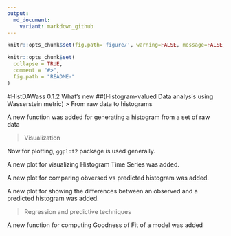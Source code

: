 ```yaml
---
output:
  md_document:
    variant: markdown_github
---
```

```r
knitr::opts_chunk$set(fig.path='figure/', warning=FALSE, message=FALSE, error=FALSE)
```
<!-- README.md is generated from README.Rmd. Please edit that file -->

```r
knitr::opts_chunk$set(
  collapse = TRUE,
  comment = "#>",
  fig.path = "README-"
)
```
#HistDAWass 0.1.2 What's new
##(Histogram-valued Data analysis using Wasserstein metric)
> From raw data to histograms    

A new function was added for generating a histogram from a set of raw data

> Visualization    

Now for plotting, `ggplot2` package is used generally.

A new plot for visualizing Histogram Time Series was added.

A new plot for comparing obversed vs predicted histogram was added.

A new plot for showing the differences between an observed and a predicted histogram was added.

> Regression and predictive techniques

A new function for computing Goodness of Fit of a model was added 
